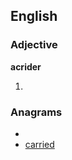 ==English==
===Adjective===
'''acrider'''
# {{comparative of|[[acrid]]}}

===Anagrams===
* {{alphagram|acdeirr}}
* [[carried#English|carried]]